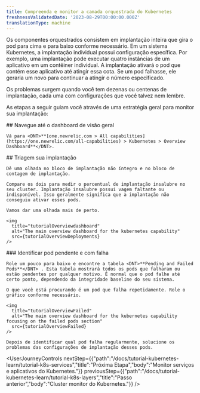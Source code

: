 ```yaml
---
title: Compreenda e monitor a camada orquestrada do Kubernetes
freshnessValidatedDate: '2023-08-29T00:00:00.000Z'
translationType: machine
---
```





Os componentes orquestrados consistem em implantação inteira que gira o pod para cima e para baixo conforme necessário. Em um sistema Kubernetes, a implantação individual possui configuração específica. Por exemplo, uma implantação pode executar quatro instâncias de um aplicativo em um contêiner individual. A implantação ativará o pod que contém esse aplicativo até atingir essa cota. Se um pod falhasse, ele geraria um novo para continuar a atingir o número especificado.

Os problemas surgem quando você tem dezenas ou centenas de implantação, cada uma com configurações que você talvez nem lembre.

As etapas a seguir guiam você através de uma estratégia geral para monitor sua implantação:

<Steps>
  <Step>
    ## Navegue até o dashboard de visão geral

    Vá para <DNT>**[one.newrelic.com > All capabilities](https://one.newrelic.com/all-capabilities) > Kubernetes > Overview Dashboard**</DNT>.  

  </Step>

  <Step>
    ## Triagem sua implantação

    Dê uma olhada no bloco de implantação não íntegro e no bloco de contagem de implantação.

    Compare os dois para medir o percentual de implantação insalubre no seu cluster. Implantação insalubre possui vagem faltante ou indisponível. Isso geralmente significa que a implantação não conseguiu ativar esses pods.

    Vamos dar uma olhada mais de perto.

    <img
      title="tutorialOverviewdashboard"
      alt="The main overview dashboard for the kubernetes capability"
      src={tutorialOverviewDeployments}
    />
  </Step>

  <Step>
    ### Identificar pod pendente e com falha

    Role um pouco para baixo e encontre a tabela <DNT>**Pending and Failed Pods**</DNT> . Esta tabela mostrará todos os pods que falharam ou estão pendentes por qualquer motivo. É normal que o pod falhe até certo ponto, dependendo da integridade baseline do seu sistema.

    O que você está procurando é um pod que falha repetidamente. Role o gráfico conforme necessário.

    <img
      title="tutorialOverviewFailed"
      alt="The main overview dashboard for the kubernetes capability focusing on the failed pods section"
      src={tutorialOverviewFailed}
    />

    Depois de identificar qual pod falha regularmente, solucione os problemas das configurações de implantação desses pods.
  </Step>
</Steps>

<UserJourneyControls
  nextStep={{"path":"/docs/tutorial-kubernetes-learn/tutorial-k8s-services","title":"Próxima Etapa","body":"Monitor serviços e aplicativos do Kubernetes."}}
  previousStep={{"path":"/docs/tutorial-kubernetes-learn/tutorial-k8s-layers","title":"Passo anterior","body":"Cluster monitor do Kubernetes."}}
/>